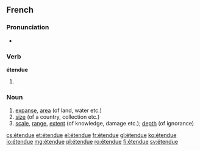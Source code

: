 ==French==

===Pronunciation===
* {{audio|Fr-étendue.ogg|Audio}}

===Verb===
'''étendue''' {{f}}

# {{feminine plural past participle of|étendre|lang=fr}}

===Noun===
{{fr-noun|f|sort=etendue}}

# [[expanse]], [[area]] (of land, water etc.)
# [[size]] (of a country, collection etc.)
# [[scale]], [[range]], [[extent]] (of knowledge, damage etc.); [[depth]] (of ignorance)

[[cs:étendue]]
[[et:étendue]]
[[el:étendue]]
[[fr:étendue]]
[[gl:étendue]]
[[ko:étendue]]
[[io:étendue]]
[[mg:étendue]]
[[pl:étendue]]
[[ro:étendue]]
[[fi:étendue]]
[[sv:étendue]]
